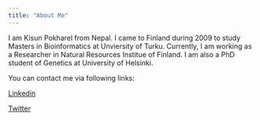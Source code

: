 ```yaml
---
title: "About Me"
---
```

I am Kisun Pokharel from Nepal. I came to Finland during 2009 to study Masters in Bioinformatics at Unviersity of Turku. Currently, I am working as a Researcher in Natural Resources Institue of Finland. I am also a PhD student of Genetics at University of Helsinki.

You can contact me via following links:

[Linkedin](https://www.linkedin.com/in/kisun/)  

[Twitter](https://twitter.com/kisunpokharel)